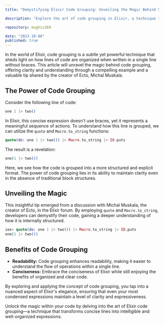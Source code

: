 ```yaml
---
title: "Demystifying Elixir Code Grouping: Unveiling the Magic Behind Single-Line Clarity"

description: "Explore the art of code grouping in Elixir, a technique that reveals how your code is organized when multiple lines are condensed into a single line without braces. Uncover the clarity hidden within concise expressions through an enlightening example and a discussion-inspired tip from the creator of Ecto, Michal Muskala."

repository: mughis369

date: "2023-10-08"
published: true
---
```


In the world of Elixir, code grouping is a subtle yet powerful technique that sheds light on how lines of code are organized when written in a single line without braces. This article will unravel the magic behind code grouping, offering clarity and understanding through a compelling example and a valuable tip shared by the creator of Ecto, Michal Muskala.

## The Power of Code Grouping

Consider the following line of code:

```elixir
one 1 |> two()
```

In Elixir, this concise expression doesn't use braces, yet it represents a meaningful sequence of actions. To understand how this line is grouped, we can utilize the `quote` and `Macro.to_string` functions:
```elixir
quote(do: one 1 |> two()) |> Macro.to_string |> IO.puts
```
The result is a revelation:
```elixir
one(1 |> two())
```

Here, we see how the code is grouped into a more structured and explicit format. The power of code grouping lies in its ability to maintain clarity even in the absence of traditional block structures.

## Unveiling the Magic
This insightful tip emerged from a discussion with Michal Muskala, the creator of Ecto, in the Elixir forum. By employing `quote` and `Macro.to_string`, developers can demystify their code, gaining a deeper understanding of how it is internally structured.
```elixir
iex> quote(do: one 1 |> two()) |> Macro.to_string |> IO.puts
one(1 |> two())
```

## Benefits of Code Grouping
- **Readability:** Code grouping enhances readability, making it easier to understand the flow of operations within a single line.
- **Conciseness:** Embrace the conciseness of Elixir while still enjoying the benefits of organized and clear code.

By exploring and applying the concept of code grouping, you tap into a nuanced aspect of Elixir's elegance, ensuring that even your most condensed expressions maintain a level of clarity and expressiveness.

Unlock the magic within your code by delving into the art of Elixir code grouping—a technique that transforms concise lines into intelligible and well-organized expressions.


